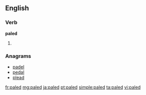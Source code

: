 ==English==

===Verb===
'''paled'''

# {{past of|[[pale]]}}

===Anagrams===
* [[padel#English|padel]]
* [[pedal#English|pedal]]
* [[plead#English|plead]]

[[fr:paled]]
[[mg:paled]]
[[ja:paled]]
[[pt:paled]]
[[simple:paled]]
[[ta:paled]]
[[vi:paled]]